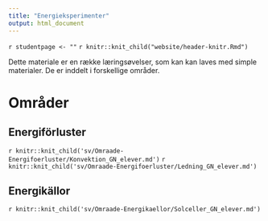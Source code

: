 ```yaml
---
title: "Energieksperimenter"
output: html_document
---
```


`r studentpage <- ""`
`r knitr::knit_child("website/header-knitr.Rmd")`

Dette materiale er en række læringsøvelser, som kan kan laves med simple materialer. De er inddelt i forskellige områder. 

# Områder {.tabset .tabset-fade}

## Energiförluster {.tabset .tabset-fade}

`r knitr::knit_child('sv/Omraade-Energifoerluster/Konvektion_GN_elever.md')`
`r knitr::knit_child('sv/Omraade-Energifoerluster/Ledning_GN_elever.md')`


## Energikällor {.tabset .tabset-fade}

`r knitr::knit_child('sv/Omraade-Energikaellor/Solceller_GN_elever.md')`
